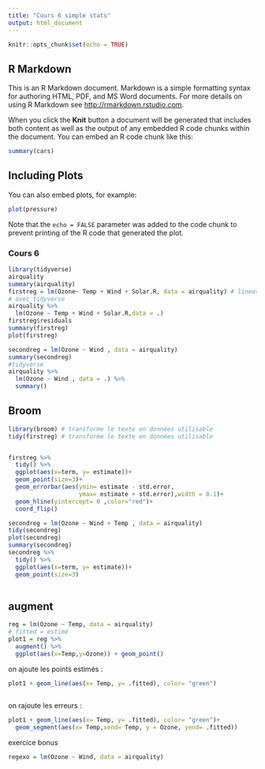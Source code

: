 ```yaml
---
title: "Cours 6 simple stats"
output: html_document
---
```


```r
knitr::opts_chunk$set(echo = TRUE)
```

## R Markdown

This is an R Markdown document. Markdown is a simple formatting syntax for authoring HTML, PDF, and MS Word documents. For more details on using R Markdown see <http://rmarkdown.rstudio.com>.

When you click the **Knit** button a document will be generated that includes both content as well as the output of any embedded R code chunks within the document. You can embed an R code chunk like this:

```r
summary(cars)
```

## Including Plots

You can also embed plots, for example:

```r
plot(pressure)
```

Note that the `echo = FALSE` parameter was added to the code chunk to prevent printing of the R code that generated the plot.

### Cours 6 


```r
library(tidyverse)
airquality
summary(airquality)
firstreg = lm(Ozone~ Temp + Wind + Solar.R, data = airquality) # linear model
# avec tidyverse
airquality %>% 
  lm(Ozone ~ Temp + Wind + Solar.R,data = .)
firstreg$residuals
summary(firstreg)
plot(firstreg)

```


```r

secondreg = lm(Ozone ~ Wind , data = airquality)
summary(secondreg)
#tidyverse
airquality %>% 
  lm(Ozone ~ Wind , data = .) %>% 
  summary()
```

## Broom

```r
library(broom) # transforme le texte en données utilisable
tidy(firstreg) # transforme le texte en données utilisable


firstreg %>% 
  tidy() %>% 
  ggplot(aes(x=term, y= estimate))+
  geom_point(size=3)+
  geom_errorbar(aes(ymin= estimate - std.error,
                    ymax= estimate + std.error),width = 0.1)+
  geom_hline(yintercept= 0 ,color="red")+
  coord_flip()

```

```r
secondreg = lm(Ozone ~ Wind + Temp , data = airquality)
tidy(secondreg)
plot(secondreg)
summary(secondreg)
secondreg %>% 
  tidy() %>% 
  ggplot(aes(x=term, y= estimate))+
  geom_point(size=3)
 
```

## augment
```r
reg = lm(Ozone ~ Temp, data = airquality)
# fitted = estimé
plot1 = reg %>% 
  augment() %>% 
  ggplot(aes(x=Temp,y=Ozone)) + geom_point()

```

on ajoute les points estimés :
```r
plot1 + geom_line(aes(x= Temp, y= .fitted), color= "green")
  
```

on rajoute les erreurs : 
```r

plot1 + geom_line(aes(x= Temp, y= .fitted), color= "green")+
  geom_segment(aes(x= Temp,xend= Temp, y = Ozone, yend= .fitted))

```
exercice bonus
```r
regexo = lm(Ozone ~ Wind, data = airquality)

```


